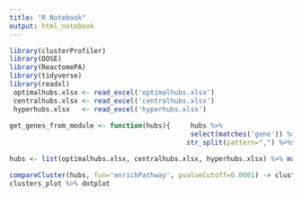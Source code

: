 ```yaml
---
title: "R Notebook"
output: html_notebook
---
```



```r
library(clusterProfiler)
library(DOSE)
library(ReactomePA)
library(tidyverse)
library(readxl)
 optimalhubs.xlsx <- read_excel('optimalhubs.xlsx')
 centralhubs.xlsx <- read_excel('centralhubs.xlsx')
 hyperhubs.xlsx   <- read_excel('hyperhubs.xlsx')
 
get_genes_from_module <- function(hubs){     hubs %>% 
                                             select(matches('gene')) %>% purrr::reduce(c) %>% na.exclude() %>% str_c(collapse = ", ") %>% 
                                            str_split(pattern=",") %>%str_extract_all('\\d+') %>% unlist() %>% str_trim %>% unique()}

hubs <- list(optimalhubs.xlsx, centralhubs.xlsx, hyperhubs.xlsx) %>% map(get_genes_from_module) %>% purrr::set_names(c("Optimal", "Central", "Hyper"))

compareCluster(hubs, fun='enrichPathway', pvalueCutoff=0.0001) -> clusters_plot
clusters_plot %>% dotplot
```



